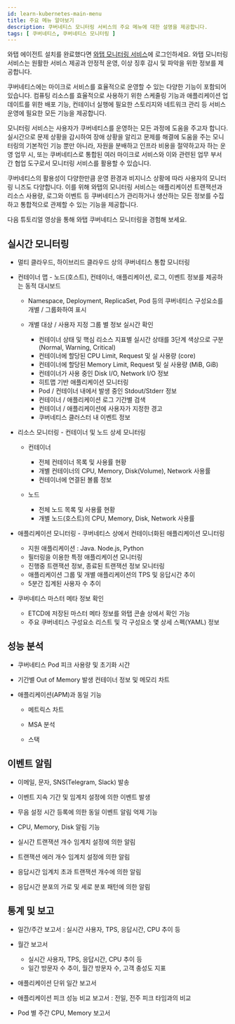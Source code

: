 ```yaml
---
id: learn-kubernetes-main-menu
title: 주요 메뉴 알아보기
description: 쿠버네티스 모니터링 서비스의 주요 메뉴에 대한 설명을 제공합니다.
tags: [ 쿠버네티스, 쿠버네티스 모니터링 ]
---
```


와탭 에이전트 설치를 완료했다면 [와탭 모니터링 서비스](https://service.whatap.io)에 로그인하세요. 와탭 모니터링 서비스는 원활한 서비스 제공과 안정적 운영, 이상 징후 감시 및 파악을 위한 정보를 제공합니다.

쿠버네티스에는 마이크로 서비스를 효율적으로 운영할 수 있는 다양한 기능이 포함되어 있습니다. 컴퓨팅 리소스를 효율적으로 사용하기 위한 스케줄링 기능과 애플리케이션 업데이트를 위한 배포 기능, 컨테이너 실행에 필요한 스토리지와 네트워크 관리 등 서비스 운영에 필요한 모든 기능을 제공합니다.

모니터링 서비스는 사용자가 쿠버네티스를 운영하는 모든 과정에 도움을 주고자 합니다. 실시간으로 문제 상황을 감시하여 장애 상황을 알리고 문제를 해결에 도움을 주는 모니터링의 기본적인 기능 뿐만 아니라, 자원을 분배하고 인프라 비용을 절약하고자 하는 운영 업무 시, 또는 쿠버네티스로 통합된 여러 마이크로 서비스와 이와 관련된 업무 부서 간 협업 도구로서 모니터링 서비스를 활용할 수 있습니다.

쿠버네티스의 활용성이 다양한만큼 운영 환경과 비지니스 상황에 따라 사용자의 모니터링 니즈도 다양합니다. 이를 위해 와탭의 모니터링 서비스는 애플리케이션 트랜잭션과 리소스 사용량, 로그와 이벤트 등 쿠버네티스가 관리하거나 생산하는 모든 정보를 수집하고 통합적으로 관제할 수 있는 기능을 제공합니다.

다음 튜토리얼 영상을 통해 와탭 쿠버네티스 모니터링을 경험해 보세요. 

<Youtube ko='tQqbxDr73Qc' en='vFSBoHLo-Yw' ja='htQrFeypRpc' />

## 실시간 모니터링

- 멀티 클라우드, 하이브리드 클라우드 상의 쿠버네티스 통합 모니터링

- 컨테이너 맵 - 노드(호스트), 컨테이너, 애플리케이션, 로그, 이벤트 정보를 제공하는 동적 대시보드

    - Namespace, Deployment, ReplicaSet, Pod 등의 쿠버네티스 구성요소를 개별 / 그룹화하여 표시

    - 개별 대상 / 사용자 지정 그룹 별 정보 실시간 확인
        - 컨테이너 상태 및 핵심 리소스 지표별 실시간 상태를 3단계 색상으로 구분 (Normal, Warning, Critical)
        - 컨테이너에 할당된 CPU Limit, Request 및 실 사용량 (core)
        - 컨테이너에 할당된 Memory Limit, Request 및 실 사용량 (MiB, GiB)
        - 컨테이너가 사용 중인 Disk I/O, Network I/O 정보
        - 히트맵 기반 애플리케이션 모니터링
        - Pod / 컨테이너 내에서 발생 중인 Stdout/Stderr 정보
        - 컨테이너 / 애플리케이션 로그 기간별 검색
        - 컨테이너 / 애플리케이션에 사용자가 지정한 경고
        - 쿠버네티스 클러스터 내 이벤트 정보

- 리소스 모니터링 - 컨테이너 및 노드 상세 모니터링
    - 컨테이너
        - 전체 컨테이너 목록 및 사용률 현황
        - 개별 컨테이너의 CPU, Memory, Disk(Volume), Network 사용률
        - 컨테이너에 연결된 볼륨 정보

    - 노드
        - 전체 노드 목록 및 사용률 현황
        - 개별 노드(호스트)의 CPU, Memory, Disk, Network 사용률

- 애플리케이션 모니터링 - 쿠버네티스 상에서 컨테이너화된 애플리케이션 모니터링
    - 지원 애플리케이션 : Java. Node.js, Python
    - 필터링을 이용한 특정 애플리케이션 모니터링
    - 진행중 트랜잭션 정보, 종료된 트랜잭션 정보 모니터링
    - 애플리케이션 그룹 및 개별 애플리케이션의 TPS 및 응답시간 추이
    - 5분간 집계된 사용자 수 추이

- 쿠버네티스 마스터 메타 정보 확인
    - ETCD에 저장된 마스터 메타 정보를 와탭 콘솔 상에서 확인 가능
    - 주요 쿠버네티스 구성요소 리스트 및 각 구성요소 몇 상세 스펙(YAML) 정보

## 성능 분석

- 쿠버네티스 Pod 피크 사용량 및 초기화 시간

- 기간별 Out of Memory 발생 컨테이너 정보 및 메모리 차트

- 애플리케이션(APM)과 동일 기능

    - 메트릭스 차트

    - MSA 분석

    - 스택

## 이벤트 알림

- 이메일, 문자, SNS(Telegram, Slack) 발송

- 이벤트 지속 기간 및 임계치 설정에 의한 이벤트 발생

- 무음 설정 시간 등록에 의한 동일 이벤트 알림 억제 기능

- CPU, Memory, Disk 알림 기능

- 실시간 트랜잭션 개수 임계치 설정에 의한 알림

- 트랜잭션 에러 개수 임계치 설정에 의한 알림

- 응답시간 임계치 초과 트랜잭션 개수에 의한 알림

- 응답시간 분포의 가로 및 세로 분포 패턴에 의한 알림

## 통계 및 보고

- 일간/주간 보고서 : 실시간 사용자, TPS, 응답시간, CPU 추이 등

- 월간 보고서
    - 실시간 사용자, TPS, 응답시간, CPU 추이 등
    - 일간 방문자 수 추이, 월간 방문자 수, 고객 충성도 지표

- 애플리케이션 단위 일간 보고서

- 애플리케이션 피크 성능 비교 보고서 : 전일, 전주 피크 타임과의 비교

- Pod 별 주간 CPU, Memory 보고서